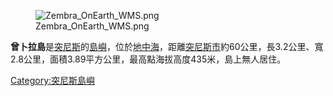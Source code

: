 {{coord|37|08|10|N|10|48|32|E|region:TN_type:isle|display=title}}

[[Image:Zembra_OnEarth_WMS.png|thumb]]

'''曾卜拉島'''是[[突尼斯|突尼斯]]的[[島嶼|島嶼]]，位於[[地中海|地中海]]，距離[[突尼斯市|突尼斯市]]約60公里，長3.2公里、寬2.8公里，面積3.89平方公里，最高點海拔高度435米，島上無人居住。

{{Tunisia-geo-stub}}
[[Category:突尼斯島嶼|Category:突尼斯島嶼]]